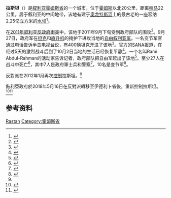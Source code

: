 {{Infobox settlement
|name                   = 拉斯坦
|settlement_type        = 城市
|official_name          = 
|other_name             = 
|native_name            = الرستن
|nickname               = 
|motto                  =
<!-- images and maps  ----------->
|image_skyline          = 
|imagesize              = 
|image_caption          = 
|pushpin_map            = Syria
|pushpin_label_position = right
|pushpin_map_caption    = 拉斯坦在叙利亚境内的位置
|pushpin_mapsize        = 250
<!-- Location ------------------>
|coordinates_region     = SY
|subdivision_type       = 国家
|subdivision_name       = {{flag|Syria}}
|subdivision_type1      = 省
|subdivision_name1      = [[霍姆斯省|霍姆斯省]]
|subdivision_type2      = 区
|subdivision_name2      = [[拉斯坦區|拉斯坦區]]
|subdivision_type3      = 
|subdivision_name3      = 
<!-- Politics ----------------->
|government_footnotes   =
|government_type        =
|leader_title           =
|leader_name            =
|leader_title1          =  <!-- for places with, say, both a mayor and a city manager -->
|leader_name1           =
|established_title      =  <!-- Settled -->
|established_date       = 
|established_title2     =  <!-- Incorporated (town) -->
|established_date2      = 
|established_title3     =  <!-- Incorporated (city) -->
|established_date3      =
<!-- Area    --------------------->
|unit_pref                = Metric
|area_footnotes           =
|area_total_km2           = <!-- ALL fields dealing with a measurements are subject to automatic unit conversion-->
|area_land_km2            = <!--See table @ Template:Infobox Settlement for details on automatic unit conversion-->
<!-- Population   ----------------------->
|population_as_of               =2008年估计
|population_footnotes           =
|population_note                =
|population_total               =61,176
|population_density_km2         =

<!-- General information  --------------->
|timezone               = [[欧洲东部时间|EET]]
|utc_offset             = +2
|timezone_DST           = +3
|utc_offset_DST         = 
|latd=34|latm=55|lats= |latNS=N
|longd=36|longm=44|longs=|longEW=E
|elevation_footnotes    =  <!--for references: use <ref> </ref> tags-->
|elevation_m            = 430
|elevation_ft           =
<!-- Area/postal codes & others -------->
|postal_code_type       =  <!-- enter ZIP code, Postcode, Post code, Postal code... -->
|postal_code            =
|area_code              =
|blank_name             =
|blank_info             =
|blank1_name            =
|blank1_info            =
|website                = 
|footnotes              = 
}} 

'''拉斯坦'''（{{lang-ar|<big>الرستن</big>}}）是[[叙利亚|叙利亚]][[霍姆斯省|霍姆斯省]]的一个城市，位于[[霍姆斯_(敘利亞)|霍姆斯]]以北20公里，距离[[哈马|哈马]]22公里。居于叙利亚的中间地带，该地有建于[[奥龙特斯河|奥龙特斯河]]上的最古老的一座容纳2.25亿立方米的[[水坝|水坝]]<ref>{{cite web|url= http://www.fao.org/|title= FAO.org|accessdate= 2007-07-19|language= |archive-date= 2012-07-11|archive-url= https://web.archive.org/web/20120711004347/http://www.fao.org/|dead-url= no}}</ref>。

在[[叙利亚内战|2011年叙利亚反政府衝突]]中，该地于2011年9月下旬受到政府部队的围攻<ref>{{cite news|url= http://www.bbc.co.uk/news/world-13628776|title= BBC News - Syria: Attack on central town or Rastan 'kills 15'|accessdate= 2011-07-02|language= |date= 2011-06-02|archive-date= 2011-06-06|archive-url= https://web.archive.org/web/20110606083931/http://www.bbc.co.uk/news/world-13628776|dead-url= no}}</ref>。9月27日，政府军在[[坦克|坦克]]和[[直升机|直升机]]的掩护下进攻当地的[[自由叙利亚军|自由叙利亚军]]。一名变节军官通过电话告诉[[半岛电视台|半岛电视台]]说，有400辆坦克开进了该地<ref>{{Cite web |url=http://english.aljazeera.net/news/middleeast/2011/09/201192772414155988.html |title=存档副本 |accessdate=2012-01-30 |archive-date=2011-10-30 |archive-url=https://web.archive.org/web/20111030111059/http://english.aljazeera.net/news/middleeast/2011/09/201192772414155988.html |dead-url=no }}</ref>。官方的[[SANA|SANA]]报道，在经过5天的激烈战斗后到了10月2日当地的生活已经恢复平静<ref>{{Cite web |url=http://www.naharnet.com/stories/en/16385-syria-trumpets-government-capture-of-rastan |title=存档副本 |accessdate=2012-01-30 |archive-date=2012-04-04 |archive-url=https://web.archive.org/web/20120404084124/http://www.naharnet.com/stories/en/16385-syria-trumpets-government-capture-of-rastan |dead-url=no }}</ref>。一个名叫Rami Abdul-Rahman的活动家告诉记者，政府部队把自由军赶出了该地<ref>{{Cite web |url=http://www.dp-news.com/en/detail.aspx?articleid=98524 |title=存档副本 |access-date=2012-01-30 |archive-url=https://web.archive.org/web/20120405223643/http://www.dp-news.com/en/detail.aspx?articleid=98524 |archive-date=2012-04-05 |dead-url=yes }}</ref>。至少27人在战斗中死亡<ref>{{cite news|url=http://www.reuters.com/video/2011/10/06/crackdown-in-rastan-syria?videoId=222304800|work=Reuters|title=Crackdown in Rastan, Syria (1:16)|accessdate=2012-01-30|archive-date=2011-10-07|archive-url=https://web.archive.org/web/20111007203245/http://www.reuters.com/video/2011/10/06/crackdown-in-rastan-syria?videoId=222304800|dead-url=no}}</ref>，其中7人是政府軍士兵和警察<ref>{{cite news | url=http://www.bbc.co.uk/news/world-middle-east-15121876 | work=BBC News | title=Syria unrest: Heavy clashes erupt in Homs province | date=2011-09-30 | accessdate=2012-01-30 | archive-date=2011-12-08 | archive-url=https://web.archive.org/web/20111208161048/http://www.bbc.co.uk/news/world-middle-east-15121876 | dead-url=no }}</ref>，10名是变节军<ref>{{Cite web |url=http://www.haaretz.com/news/middle-east/syria-security-forces-enter-rastan-as-army-defector-clashes-continue-1.387486 |title=存档副本 |accessdate=2012-01-30 |archive-date=2012-01-03 |archive-url=https://web.archive.org/web/20120103143735/http://www.haaretz.com/news/middle-east/syria-security-forces-enter-rastan-as-army-defector-clashes-continue-1.387486 |dead-url=no }}</ref>。

反對派在2012年1月再次[[第二次拉斯坦战役|控制]]拉斯坦。<ref name="AJE1"/>

敍利亞政府於2018年5月16日在反對派轉移至伊德利卜省後，重新控制拉斯坦。<ref>{{cite web|url=https://sana.sy/en/?p=137892|title=National flag hoisted over al-Rastan and Talbeisa|date=16 May 2018|publisher=[[Syrian_Arab_News_Agency|Syrian Arab News Agency]]|accessdate=2018-05-28|archive-date=2018-05-21|archive-url=https://web.archive.org/web/20180521154918/https://sana.sy/en/?p=137892|dead-url=no}}</ref><ref>{{cite web|url=https://www.almasdarnews.com/article/syrian-army-raises-flag-over-long-time-rebel-stronghold-in-northern-homs/|title=Syrian Army raises flag over long-time rebel stronghold in northern Homs|date=15 May 2018|publisher=[[Al_Masdar_News|Al Masdar News]]|accessdate=2018-05-28|archive-date=2018-05-15|archive-url=https://web.archive.org/web/20180515184000/https://www.almasdarnews.com/article/syrian-army-raises-flag-over-long-time-rebel-stronghold-in-northern-homs/|dead-url=no}}</ref>


==参考资料==
{{reflist|refs=
<ref name="AJE1">[http://www.aljazeera.com/news/middleeast/2012/05/20125148022185166.html Syrian troops 'killed' in Rastan clashes]. ''Al Jazeera English''. Quote by Al Jazeera correspondent Rula Amin. 14 May 2012. Retrieved 27 June 2012.</ref>
}}

{{coord|34|55|N|36|44|E|region:SY_type:city_source:GNS-enwiki|display=title}}

[[Category:叙利亚城市|Rastan]]
[[Category:霍姆斯省|Category:霍姆斯省]]